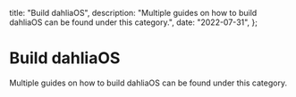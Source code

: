   title: "Build dahliaOS",
  description:
    "Multiple guides on how to build dahliaOS can be found under this category.",
  date: "2022-07-31",
};

# Build dahliaOS

Multiple guides on how to build dahliaOS can be found under this category.
